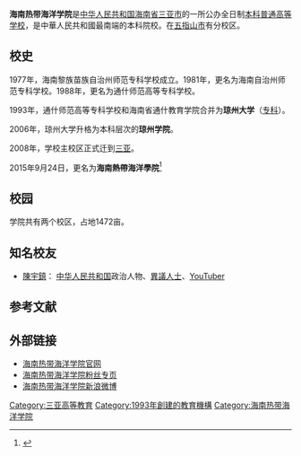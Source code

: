 {{Infobox University
 |name              = 海南热带海洋学院
 |native_name       = Hainan Tropical Ocean University
 |image_name        = Hainan Tropical Ocean University.jpg|200px
 |image_size        = 200px
 |caption           = 
 |latin_name        = 
 |motto             = 
 |mottoeng          = 
 |established       =  1954年
 |closed            = 
 |type              = 
 |affiliation       = 
 |endowment         = 
 |officer_in_charge = 
 |chairman          = 
 |chancellor        = 
 |president         = [[陈锐_(1969年)|陈锐]]
 |vice-president    = 
 |superintendent    = 
 |provost           = 
 |vice_chancellor   = 
 |rector            = 
 |principal         = 
 |dean              = 
 |director          = 
 |head_label        = 
 |head              = 
 |faculty           = 
 |staff             = 721
 |students          = 10000
 |undergrad         = 
 |postgrad          = 
 |doctoral          = 
 |other             = 
 |city              = [[三亞市|三亞市]]
 |state             = 
 |province          = [[海南省|海南省]]
 |country           = {{CHN}}
 |coor              = 
 |campus            = 
 |former_names      = 
 |free_label        = 
 |free              = 
 |sports            = 
 |colors            = 
 |colours           = 
 |nickname          = 
 |mascot            = 
 |athletics         = 
 |affiliations      = 
 |website           = [http://www.hntou.edu.cn/ www.hntou.edu.cn]
 |logo              = 
 |footnotes         = 
}}
'''海南热带海洋学院'''是[[中华人民共和国|中华人民共和国]][[海南省|海南省]][[三亚市|三亚市]]的一所公办全日制[[本科|本科]][[普通高等学校|普通高等学校]]，是中華人民共和國最南端的本科院校。在[[五指山市|五指山市]]有分校区。

== 校史 ==
1977年，海南黎族苗族自治州师范专科学校成立。1981年，更名为海南自治州师范专科学校。1988年，更名为通什师范高等专科学校。

1993年，通什师范高等专科学校和海南省通什教育学院合并为'''琼州大学'''（[[专科学校|专科]]）。

2006年，琼州大学升格为本科层次的'''琼州学院'''。

2008年，学校主校区正式迁到[[三亚|三亚]]。

2015年9月24日，更名为'''海南熱帶海洋學院'''<ref>{{Cite web|title=国内转型最成功的院校，从琼州学院到海南热带海洋学院|url=https://3g.163.com/dy/article/G0PR3V410541V0CW.html|access-date=2021-07-28|date=2021-01-20|last=手机网易网|work=3g.163.com|archive-date=2021-07-28|archive-url=https://web.archive.org/web/20210728102438/https://3g.163.com/dy/article/G0PR3V410541V0CW.html|dead-url=no}}</ref>

== 校园 ==
学院共有两个校区，占地1472亩。

== 知名校友 ==

* [[陳宇鎮|陳宇鎮]]： [[中华人民共和国|中华人民共和国]]政治人物、[[異議人士|異議人士]]、[[YouTuber|YouTuber]]

== 参考文献 ==
{{reflist}}

== 外部链接 ==
*[http://www.hntou.edu.cn/ 海南热带海洋学院官网] {{Wayback|url=http://www.hntou.edu.cn/ |date=20191209105422 }}
*[https://www.facebook.com/HainanTropicalOceanUniversityChina/ 海南热带海洋学院粉丝专页] {{Wayback|url=https://www.facebook.com/HainanTropicalOceanUniversityChina/ |date=20201205223053 }}
*[https://weibo.com/u/7071516268/ 海南热带海洋学院新浪微博]

{{Hainan topics}}
{{海南高等院校}}

[[Category:三亚高等教育|Category:三亚高等教育]]
[[Category:1993年創建的教育機構|Category:1993年創建的教育機構]]
[[Category:海南热带海洋学院|Category:海南热带海洋学院]]